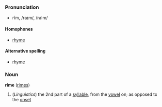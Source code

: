 ===Pronunciation===
*rīm, /raɪm/, /raIm/
====Homophones====
*[[rhyme]]

====Alternative spelling====
*[[rhyme]]

===Noun===
'''rime''' ([[rimes]])

# (''Linguistics'') the 2nd part of a [[syllable]], from the [[vowel]] on; as opposed to the [[onset]]